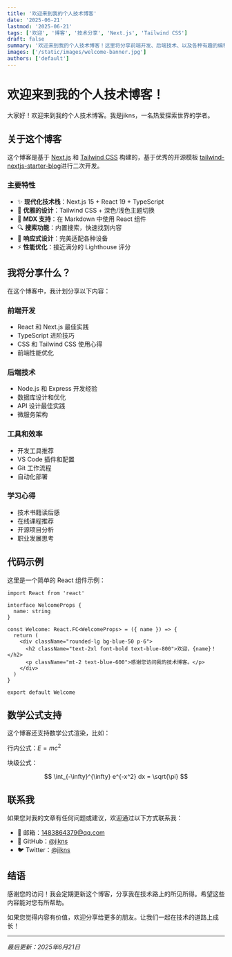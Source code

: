```yaml
---
title: '欢迎来到我的个人技术博客'
date: '2025-06-21'
lastmod: '2025-06-21'
tags: ['欢迎', '博客', '技术分享', 'Next.js', 'Tailwind CSS']
draft: false
summary: '欢迎来到我的个人技术博客！这里将分享前端开发、后端技术、以及各种有趣的编程经验。'
images: ['/static/images/welcome-banner.jpg']
authors: ['default']
---
```


# 欢迎来到我的个人技术博客！

大家好！欢迎来到我的个人技术博客。我是jikns，一名热爱探索世界的学者。

## 关于这个博客

这个博客是基于 [Next.js](https://nextjs.org/) 和 [Tailwind CSS](https://tailwindcss.com/) 构建的，基于优秀的开源模板 [tailwind-nextjs-starter-blog](https://github.com/timlrx/tailwind-nextjs-starter-blog)进行二次开发。

### 主要特性

- ✨ **现代化技术栈**：Next.js 15 + React 19 + TypeScript
- 🎨 **优雅的设计**：Tailwind CSS + 深色/浅色主题切换
- 📝 **MDX 支持**：在 Markdown 中使用 React 组件
- 🔍 **搜索功能**：内置搜索，快速找到内容
- 📱 **响应式设计**：完美适配各种设备
- ⚡ **性能优化**：接近满分的 Lighthouse 评分

## 我将分享什么？

在这个博客中，我计划分享以下内容：

### 前端开发

- React 和 Next.js 最佳实践
- TypeScript 进阶技巧
- CSS 和 Tailwind CSS 使用心得
- 前端性能优化

### 后端技术

- Node.js 和 Express 开发经验
- 数据库设计和优化
- API 设计最佳实践
- 微服务架构

### 工具和效率

- 开发工具推荐
- VS Code 插件和配置
- Git 工作流程
- 自动化部署

### 学习心得

- 技术书籍读后感
- 在线课程推荐
- 开源项目分析
- 职业发展思考

## 代码示例

这里是一个简单的 React 组件示例：

```tsx
import React from 'react'

interface WelcomeProps {
  name: string
}

const Welcome: React.FC<WelcomeProps> = ({ name }) => {
  return (
    <div className="rounded-lg bg-blue-50 p-6">
      <h2 className="text-2xl font-bold text-blue-800">欢迎，{name}！</h2>
      <p className="mt-2 text-blue-600">感谢您访问我的技术博客。</p>
    </div>
  )
}

export default Welcome
```

## 数学公式支持

这个博客还支持数学公式渲染，比如：

行内公式：$E = mc^2$

块级公式：

$$
\int_{-\infty}^{\infty} e^{-x^2} dx = \sqrt{\pi}
$$

## 联系我

如果您对我的文章有任何问题或建议，欢迎通过以下方式联系我：

- 📧 邮箱：1483864379@qq.com
- 🐙 GitHub：[@jikns](https://github.com/yj147)
- 🐦 Twitter：[@jikns](https://twitter.com/@Bayernfans66)

## 结语

感谢您的访问！我会定期更新这个博客，分享我在技术路上的所见所得。希望这些内容能对您有所帮助。

如果您觉得内容有价值，欢迎分享给更多的朋友。让我们一起在技术的道路上成长！

---

_最后更新：2025年6月21日_
